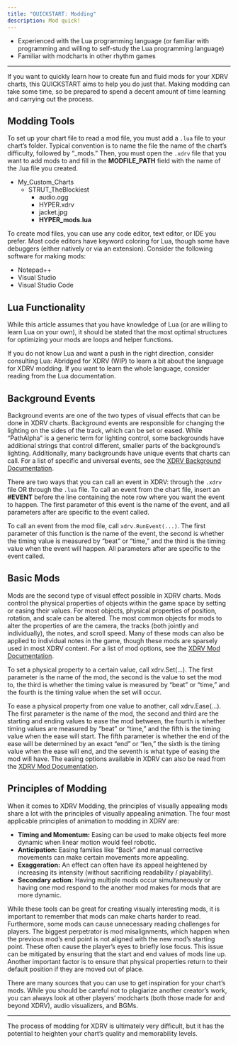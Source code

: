```yaml
---
title: "QUICKSTART: Modding"
description: Mod quick!
---
```


<Aside type="note" title="Recommended Precursors">

- Experienced with the Lua programming language (or familiar with programming and willing to self-study the Lua programming language)
- Familiar with modcharts in other rhythm games

</Aside>

---
 
If you want to quickly learn how to create fun and fluid mods for your XDRV charts, this QUICKSTART aims to help you do just that. Making modding can take some time, so be prepared to spend a decent amount of time learning and carrying out the process.

## Modding Tools

To set up your chart file to read a mod file, you must add a `.lua` file to your chart’s folder. Typical convention is to name the file the name of the chart’s difficulty, followed by “_mods.” Then, you must open the `.xdrv` file that you want to add mods to and fill in the **MODFILE_PATH** field with the name of the .lua file you created.

<FileTree>

- My_Custom_Charts
	- STRUT_TheBlockiest 
		- audio.ogg
		- HYPER.xdrv
		- jacket.jpg
		- **HYPER_mods.lua**

</FileTree>

To create mod files, you can use any code editor, text editor, or IDE you prefer. Most code editors have keyword coloring for Lua, though some have debuggers (either natively or via an extension). Consider the following software for making mods:

- Notepad++
- Visual Studio
- Visual Studio Code

## Lua Functionality

While this article assumes that you have knowledge of Lua (or are willing to learn Lua on your own), it should be stated that the most optimal structures for optimizing your mods are loops and helper functions.

If you do not know Lua and want a push in the right direction, consider consulting Lua: Abridged for XDRV (WIP) to learn a bit about the language for XDRV modding. If you want to learn the whole language, consider reading from the Lua documentation.

## Background Events

Background events are one of the two types of visual effects that can be done in XDRV charts. Background events are responsible for changing the lighting on the sides of the track, which can be set or eased. While “PathAlpha” is a generic term for lighting control, some backgrounds have additional strings that control different, smaller parts of the background’s lighting. Additionally, many backgrounds have unique events that charts can call. For a list of specific and universal events, see the [XDRV Background Documentation](https://github.com/EX-XDRiVER/Chart-Documentation/tree/main/backgrounds).

There are two ways that you can call an event in XDRV: through the `.xdrv` file OR through the `.lua` file. To call an event from the chart file, insert an **#EVENT** before the line containing the note row where you want the event to happen. The first parameter of this event is the name of the event, and all parameters after are specific to the event called.

To call an event from the mod file, call `xdrv.RunEvent(...)`. The first parameter of this function is the name of the event, the second is whether the timing value is measured by “beat” or “time,” and the third is the timing value when the event will happen. All parameters after are specific to the event called.

## Basic Mods

Mods are the second type of visual effect possible in XDRV charts. Mods control the physical properties of objects within the game space by setting or easing their values. For most objects, physical properties of position, rotation, and scale can be altered. The most common objects for mods to alter the properties of are the camera, the tracks (both jointly and individually), the notes, and scroll speed. Many of these mods can also be applied to individual notes in the game, though these mods are sparsely used in most XDRV content. For a list of mod options, see the [XDRV Mod Documentation](https://github.com/EX-XDRiVER/Chart-Documentation/blob/main/mods.md).

To set a physical property to a certain value, call xdrv.Set(...). The first parameter is the name of the mod, the second is the value to set the mod to, the third is whether the timing value is measured by “beat” or “time,” and the fourth is the timing value when the set will occur.

To ease a physical property from one value to another, call xdrv.Ease(...). The first parameter is the name of the mod, the second and third are the starting and ending values to ease the mod between, the fourth is whether timing values are measured by “beat” or “time,” and the fifth is the timing value when the ease will start. The fifth parameter is whether the end of the ease will be determined by an exact “end” or “len,” the sixth is the timing value when the ease will end, and the seventh is what type of easing the mod will have. The easing options available in XDRV can also be read from the [XDRV Mod Documentation](https://github.com/EX-XDRiVER/Chart-Documentation/blob/main/mods.md).

## Principles of Modding

When it comes to XDRV Modding, the principles of visually appealing mods share a lot with the principles of visually appealing animation. The four most applicable principles of animation to modding in XDRV are:

- **Timing and Momentum:** Easing can be used to make objects feel more dynamic when linear motion would feel robotic.
- **Anticipation:** Easing families like “Back” and manual corrective movements can make certain movements more appealing.
- **Exaggeration:** An effect can often have its appeal heightened by increasing its intensity (without sacrificing readability / playability).
- **Secondary action:** Having multiple mods occur simultaneously or having one mod respond to the  another mod makes for mods that are more dynamic.

While these tools can be great for creating visually interesting mods, it is important to remember that mods can make charts harder to read. Furthermore, some mods can cause unnecessary reading challenges for players. The biggest perpetrator is mod misalignments, which happen when the previous mod’s end point is not aligned with the new mod’s starting point. These often cause the player’s eyes to briefly lose focus. This issue can be mitigated by ensuring that the start and end values of mods line up. Another important factor is to ensure that physical properties return to their default position if they are moved out of place.

There are many sources that you can use to get inspiration for your chart’s mods. While you should be careful not to plagiarize another creator’s work, you can always look at other players’ modcharts (both those made for and beyond XDRV), audio visualizers, and BGMs.

---

The process of modding for XDRV is ultimately very difficult, but it has the potential to heighten your chart’s quality and memorability levels.